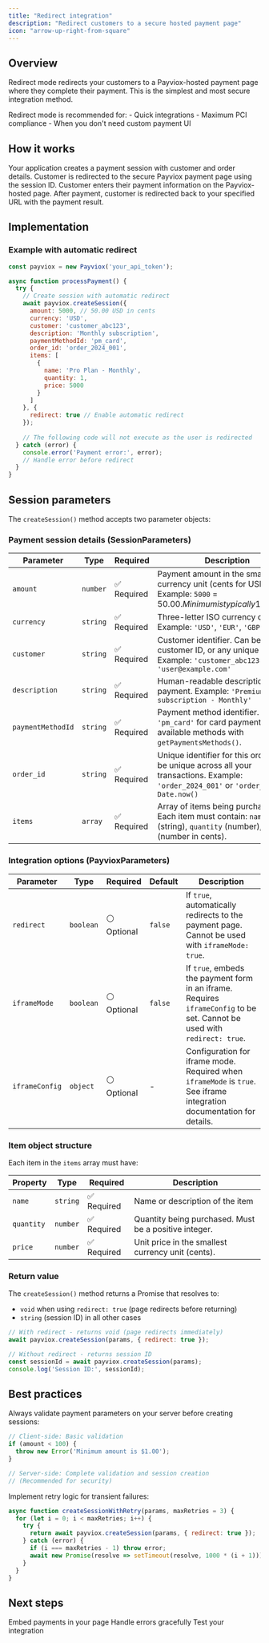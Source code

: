```yaml
---
title: "Redirect integration"
description: "Redirect customers to a secure hosted payment page"
icon: "arrow-up-right-from-square"
---
```


## Overview

Redirect mode redirects your customers to a Payviox-hosted payment page where they complete their payment. This is the simplest and most secure integration method.

<Tip>
Redirect mode is recommended for:
- Quick integrations
- Maximum PCI compliance
- When you don't need custom payment UI
</Tip>

## How it works

<Steps>
<Step title="Create payment session">
Your application creates a payment session with customer and order details.
</Step>

<Step title="Redirect to Payviox">
Customer is redirected to the secure Payviox payment page using the session ID.
</Step>

<Step title="Customer completes payment">
Customer enters their payment information on the Payviox-hosted page.
</Step>

<Step title="Return to your site">
After payment, customer is redirected back to your specified URL with the payment result.
</Step>
</Steps>

## Implementation

### Example with automatic redirect

```javascript payment.js
const payviox = new Payviox('your_api_token');

async function processPayment() {
  try {
    // Create session with automatic redirect
    await payviox.createSession({
      amount: 5000, // 50.00 USD in cents
      currency: 'USD',
      customer: 'customer_abc123',
      description: 'Monthly subscription',
      paymentMethodId: 'pm_card',
      order_id: 'order_2024_001',
      items: [
        {
          name: 'Pro Plan - Monthly',
          quantity: 1,
          price: 5000
        }
      ]
    }, {
      redirect: true // Enable automatic redirect
    });
    
    // The following code will not execute as the user is redirected
  } catch (error) {
    console.error('Payment error:', error);
    // Handle error before redirect
  }
}
```

## Session parameters

The `createSession()` method accepts two parameter objects:

### Payment session details (SessionParameters)

| Parameter | Type | Required | Description |
|-----------|------|----------|-------------|
| `amount` | `number` | ✅ Required | Payment amount in the smallest currency unit (cents for USD). Example: `5000` = $50.00. Minimum is typically 100 ($1.00). |
| `currency` | `string` | ✅ Required | Three-letter ISO currency code. Example: `'USD'`, `'EUR'`, `'GBP'` |
| `customer` | `string` | ✅ Required | Customer identifier. Can be an email, customer ID, or any unique identifier. Example: `'customer_abc123'` or `'user@example.com'` |
| `description` | `string` | ✅ Required | Human-readable description of the payment. Example: `'Premium subscription - Monthly'` |
| `paymentMethodId` | `string` | ✅ Required | Payment method identifier. Use `'pm_card'` for card payments. Get available methods with `getPaymentsMethods()`. |
| `order_id` | `string` | ✅ Required | Unique identifier for this order. Must be unique across all your transactions. Example: `'order_2024_001'` or `'order_' + Date.now()` |
| `items` | `array` | ✅ Required | Array of items being purchased. Each item must contain: `name` (string), `quantity` (number), `price` (number in cents). |

### Integration options (PayvioxParameters)

| Parameter | Type | Required | Default | Description |
|-----------|------|----------|---------|-------------|
| `redirect` | `boolean` | ⚪ Optional | `false` | If `true`, automatically redirects to the payment page. Cannot be used with `iframeMode: true`. |
| `iframeMode` | `boolean` | ⚪ Optional | `false` | If `true`, embeds the payment form in an iframe. Requires `iframeConfig` to be set. Cannot be used with `redirect: true`. |
| `iframeConfig` | `object` | ⚪ Optional | - | Configuration for iframe mode. Required when `iframeMode` is `true`. See iframe integration documentation for details. |

### Item object structure

Each item in the `items` array must have:

| Property | Type | Required | Description |
|----------|------|----------|-------------|
| `name` | `string` | ✅ Required | Name or description of the item |
| `quantity` | `number` | ✅ Required | Quantity being purchased. Must be a positive integer. |
| `price` | `number` | ✅ Required | Unit price in the smallest currency unit (cents). |

### Return value

The `createSession()` method returns a Promise that resolves to:
- `void` when using `redirect: true` (page redirects before returning)
- `string` (session ID) in all other cases

```javascript
// With redirect - returns void (page redirects immediately)
await payviox.createSession(params, { redirect: true });

// Without redirect - returns session ID
const sessionId = await payviox.createSession(params);
console.log('Session ID:', sessionId);
```

## Best practices

<AccordionGroup>
<Accordion title="Validate payment parameters">
Always validate payment parameters on your server before creating sessions:

```javascript
// Client-side: Basic validation
if (amount < 100) {
  throw new Error('Minimum amount is $1.00');
}

// Server-side: Complete validation and session creation
// (Recommended for security)
```
</Accordion>

<Accordion title="Handle network errors gracefully">
Implement retry logic for transient failures:

```javascript
async function createSessionWithRetry(params, maxRetries = 3) {
  for (let i = 0; i < maxRetries; i++) {
    try {
      return await payviox.createSession(params, { redirect: true });
    } catch (error) {
      if (i === maxRetries - 1) throw error;
      await new Promise(resolve => setTimeout(resolve, 1000 * (i + 1)));
    }
  }
}
```
</Accordion>
</AccordionGroup>

## Next steps

<CardGroup cols={2}>
<Card title="Iframe integration" icon="window" href="/sdk/integration/iframe">
Embed payments in your page
</Card>

<Card title="Error handling" icon="triangle-exclamation" href="/sdk/error-handling">
Handle errors gracefully
</Card>

<Card title="Testing" icon="flask" href="/sdk/testing">
Test your integration
</Card>
</CardGroup>

